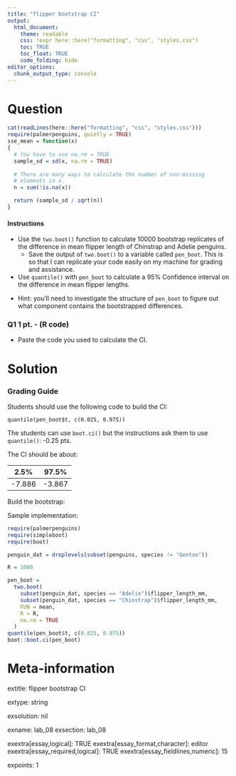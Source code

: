 ```yaml
---
title: "flipper bootstrap CI"
output:  
  html_document:
    theme: readable
    css: !expr here::here("formatting", "css", "styles.css")
    toc: TRUE
    toc_float: TRUE
    code_folding: hide
editor_options: 
  chunk_output_type: console
---
```



Question
========

```r

cat(readLines(here::here("formatting", "css", "styles.css")))
require(palmerpenguins, quietly = TRUE)
sse_mean = function(x) 
{
  # You have to use na.rm = TRUE
  sample_sd = sd(x, na.rm = TRUE)
   
  # There are many ways to calculate the number of non-missing
  # elements in x.
  n = sum(!is.na(x))

  return (sample_sd / sqrt(n))
}
```

<div class="instructionsborder">

#### Instructions

- Use the `two.boot()` function to calculate 10000 bootstrap replicates of the difference in mean flipper length of Chinstrap and Adelie penguins.
  - Save the output of `two.boot()` to a variable called `pen_boot`.  This is so that I can replicate your code easily on my machine for grading and assistance.

- Use `quantile()` with `pen_boot` to calculate a 95% Confidence interval on the difference in mean flipper lengths.


</div>


<div class="hintborder">

- Hint: you'll need to investigate the structure of `pen_boot` to figure out what component contains the bootstrapped differences.

</div>

<div class="questionborder">

### Q1 1 pt. - (R code)

- Paste the code you used to calculate the CI.


</div>



Solution
========

### Grading Guide

Students should use the following code to build the CI:

`quantile(pen_boot$t, c(0.025, 0.975))`

The students can use `boot.ci()` but the instructions ask them to use `quantile()`: -0.25 pts.

The CI should be about:

|   2.5% |  97.5% |
| ------ | ------ |
| -7.886 | -3.867 |




Build the bootstrap:

Sample implementation:
```r
require(palmerpenguins)
require(simpleboot)
require(boot)

penguin_dat = droplevels(subset(penguins, species != "Gentoo"))

R = 1000

pen_boot = 
  two.boot(
    subset(penguin_dat, species == "Adelie")$flipper_length_mm,
    subset(penguin_dat, species == "Chinstrap")$flipper_length_mm,
    FUN = mean,
    R = R,
    na.rm = TRUE
  )
quantile(pen_boot$t, c(0.025, 0.975))
boot::boot.ci(pen_boot)
```



Meta-information
================
extitle: flipper bootstrap CI

extype: string

exsolution: nil

exname: lab_08
exsection: lab_08

exextra[essay,logical]: TRUE
exextra[essay_format,character]: editor
exextra[essay_required,logical]: TRUE
exextra[essay_fieldlines,numeric]: 15

expoints: 1
